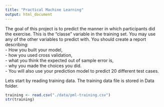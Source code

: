```yaml
---
title: "Practical Machine Learning"
output: html_document
---
```


The goal of this project is to predict the manner in which participants did the exercise. This is the "classe" variable in the training set. You may use any of the other variables to predict with. 
You should create a report describing:  
- How you built your model,  
- how you used cross validation,  
- what you think the expected out of sample error is,  
- why you made the choices you did.  
- You will also use your prediction model to predict 20 different test cases.  

Lets start by reading training data. The training data file is stored in Data folder.

```r
training <- read.csv("./data/pml-training.csv")
str(training)
```


